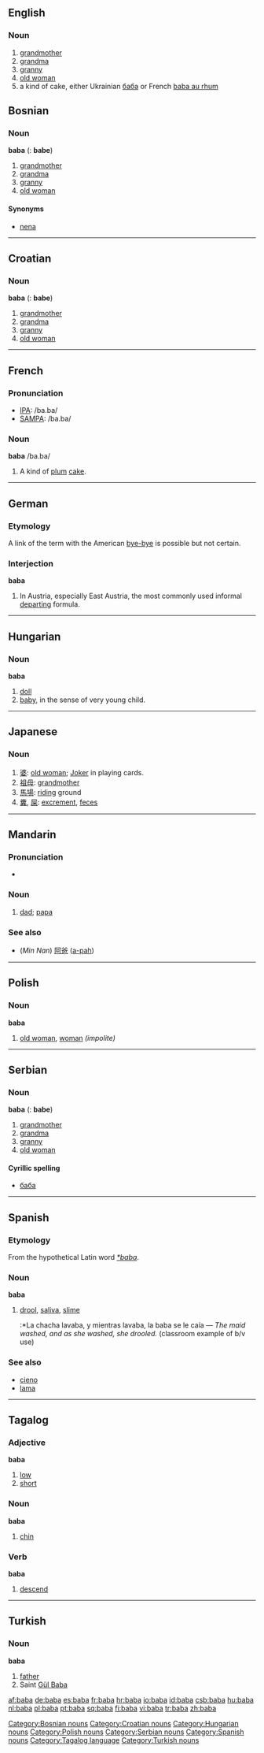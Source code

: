 ==English==

===Noun===
{{en-noun}}

#[[grandmother]]
#[[grandma]]
#[[granny]]
#[[old woman]]
#a kind of cake, either Ukrainian [[баба]] or French [[baba au rhum]]

==Bosnian==
===Noun===
'''baba''' {{f}} ({{p}}: '''babe''')
#[[grandmother]]
#[[grandma]]
#[[granny]]
#[[old woman]]
====Synonyms====
*[[nena#Bosnian|nena]]
[[Category:Bosnian nouns]]

----

==Croatian==
===Noun===
'''baba''' {{f}} ({{p}}: '''babe''')
#[[grandmother]]
#[[grandma]]
#[[granny]]
#[[old woman]]
[[Category:Croatian nouns]]

----

==French==

===Pronunciation===
*[[w:IPA|IPA]]: /ba.ba/
*[[w:SAMPA|SAMPA]]: /ba.ba/

===Noun===
'''baba''' /ba.ba/
# A kind of [[plum]] [[cake]].

----

==German==

===Etymology===
A link of the term with the American [[bye-bye]] is possible but not certain.

===Interjection===
'''baba''' 

# In Austria, especially East Austria, the most commonly used informal [[departing]] formula.

----

==Hungarian==

===Noun===
'''baba'''

# [[doll]]
# [[baby]], in the sense of very young child.

[[Category:Hungarian nouns]]

----

==Japanese==
===Noun===
{{romaji|ばば}}
#[[婆]]: [[old woman]]; [[Joker]] in playing cards.
#[[祖母]]: [[grandmother]]
#[[馬場]]: [[riding]] ground
#[[糞]], [[屎]]: [[excrement]], [[feces]]

----

==Mandarin==
{{zh-hanzi|[[爸爸]]}}
===Pronunciation===
*{{IPA|[pa˥˩pa]}}

===Noun===
{{cmn-noun|p|pin=bàba|pint=ba4ba|tas=爸爸|rs=父04}}
# [[dad]]; [[papa]]

===See also===
*(''Min Nan'') [[阿爸]] ([[a-pah]])

----

==Polish==
===Noun===
'''baba'''
#[[old woman]], [[woman]] ''(impolite)''

[[Category:Polish nouns]]

----

==Serbian==
===Noun===
'''baba''' {{f}} {{s}} ({{p}}: '''babe''')
#[[grandmother]]
#[[grandma]]
#[[granny]]
#[[old woman]]
====Cyrillic spelling====
*[[баба#Serbian|баба]]
[[Category:Serbian nouns]]

----

==Spanish==
===Etymology===
From the hypothetical Latin word ''[[*baba]]''.

===Noun===
'''baba''' {{f}}
# [[drool]], [[saliva]], [[slime]]
#:*La chacha lavaba, y mientras lavaba, la baba se le caía &mdash; ''The maid washed, and as she washed, she drooled.'' (classroom example of b/v use)

===See also===
*[[cieno]]
*[[lama]]
[[Category:Spanish nouns]]

----

==Tagalog==
===Adjective===
'''baba'''

#[[low]]
#[[short]]

===Noun===
'''baba'''

#[[chin]]

===Verb===
'''baba'''

#[[descend]]

[[Category:Tagalog language]]

----

==Turkish==
===Noun===
'''baba'''
# [[father]]
# Saint [[w:Gül Baba|Gül Baba]]

[[Category:Turkish nouns]]

[[af:baba]]
[[de:baba]]
[[es:baba]]
[[fr:baba]]
[[hr:baba]]
[[io:baba]]
[[id:baba]]
[[csb:baba]]
[[hu:baba]]
[[nl:baba]]
[[pl:baba]]
[[pt:baba]]
[[sq:baba]]
[[fi:baba]]
[[vi:baba]]
[[tr:baba]]
[[zh:baba]]